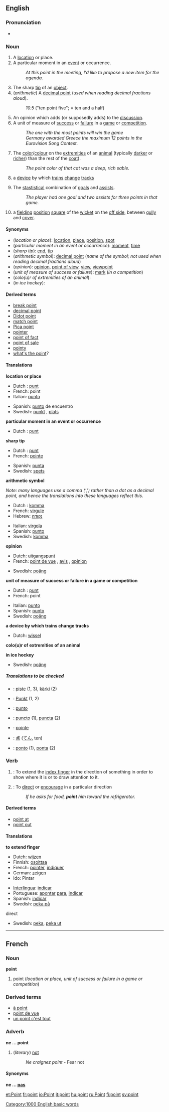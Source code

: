 ==English==

{{rank|number|alone|body|345|point|letter|become|became}}

===Pronunciation===
*{{audio|en-us-point.ogg|Audio (US)}}

===Noun===
{{en-noun-reg}}

# A [[location]] or place.
# A particular moment in an [[event]] or occurrence.
#:''At this point in the meeting, I'd like to propose a new item for the agenda.''
# The sharp [[tip]] of an [[object]].
# (''arithmetic'') A [[decimal point]] (''used when reading decimal fractions aloud'').
#:''10.5'' ("ten point five"; = ten and a half)
# An opinion which adds (or supposedly adds) to the [[discussion]].
# A unit of measure of [[success]] or [[failure]] in a [[game]] or [[competition]].
#:''The one with the most points will win the game''
#:''Germany awarded Greece the maximum 12 points in the Eurovision Song Contest.''
# The [[color]]/[[colour]] on the [[extremities]] of an [[animal]] (typically [[dark]]er or [[rich]]er) than the rest of the [[coat]]).
#:''The point color of that cat was a deep, rich sable.'' 
#a [[device]] by which [[train]]s [[change]] [[track]]s
# {{Icehockey}} The [[stastistical]] combination of [[goal]]s and [[assist]]s.
#:''The player had one goal and two assists for three points in that game.''
# {{cricket}} a [[fielding]] [[position]] [[square]] of the [[wicket]] on the [[off side]], between [[gully]] and [[cover]].

====Synonyms====
*(''location or place''): [[location]], [[place]], [[position]], [[spot]]
*(''particular moment in an event or occurrence''): [[moment]], [[time]]
*(''sharp tip''): [[end]], [[tip]]
*(''arithmetic symbol''): [[decimal point]] (''name of the symbol; not used when reading  decimal fractions aloud'')
*(''opinion''): [[opinion]], [[point of view]], [[view]], [[viewpoint]]
*(''unit of measure of success or failure''): [[mark]] (''in a competition'')
*(''colo(u)r of extremities of an animal''):
*(''in ice hockey''):

====Derived terms====
*[[break point]]
*[[decimal point]]
*[[Didot point]]
*[[match point]]
*[[Pica point]]
*[[pointer]]
*[[point of fact]]
*[[point of sale]]
*[[pointy]]
*[[what's the point]]?

====Translations====

'''location or place'''
{{top}}
*Dutch : [[punt]] {{n}}
*French: point {{m}}
*Italian: [[punto]] {{m}}
{{mid}}
*Spanish: [[punto]] de encuentro
*Swedish: [[punkt]] {{c}}, [[plats]] {{c}}
{{bottom}}
 
'''particular moment in an event or occurrence'''
{{top}}
*Dutch : [[punt]] {{n}}
{{mid}}
{{bottom}}
 
'''sharp tip'''
{{top}}
*Dutch : [[punt]] {{n}}
*French: [[pointe]] {{f}}
{{mid}}
*Spanish: [[punta]] {{f}}
*Swedish: [[spets]] {{c}}
{{bottom}}
 
'''arithmetic symbol''' 

''Note: many languages use a comma (',') rather than a dot as a decimal point, and hence the translations into these languages reflect this.''
{{top}}
*Dutch : [[komma]] {{n}}
*French: [[virgule]] {{f}}
*Hebrew: [[נקודה]] {{f}}
{{mid}}
*Italian: [[virgola]] {{f}}
*Spanish: [[punto]]
*Swedish: [[komma]] {{c}}
{{bottom}}
 
'''opinion'''
{{top}}
*Dutch: [[uitgangspunt]] {{n}}
*French: [[point de vue]] {{m}}, [[avis]] {{m}}, [[opinion#French|opinion]] {{f}}
{{mid}}
*Swedish: [[poäng]] {{c}}
{{bottom}}
 
'''unit of measure of success or failure in a game or competition'''
{{top}}
*Dutch : [[punt]] {{n}}
*French: point {{m}}
{{mid}}
*Italian: [[punto]] {{m}}
*Spanish: [[punto]]
*Swedish: [[poäng]] {{n}}
{{bottom}}

'''a device by which trains change tracks'''
{{top}}
*Dutch: [[wissel]]
{{mid}}
{{bottom}}

'''colo(u)r of extremities of an animal'''
{{top}}
{{mid}}
{{bottom}}
 
'''in ice hockey'''
{{top}}
{{mid}}
*Swedish: [[poäng]] {{n}}
{{bottom}}
 
=====Translations to be checked=====
<!--Remove this section once all of the translations below have been moved into
the tables above.-->
{{checktrans}}

*{{ttbc|Finnish}}: [[piste]] (1, 3), [[kärki]] (2)
*{{ttbc|German}}: [[Punkt]] {{m}} (1, 2)
*{{ttbc|Ido}}: [[punto]]
*{{ttbc|Interlingua}}: [[puncto]] (1), [[puncta]] (2)
*{{ttbc|Irish}}: [[pointe]]
*{{ttbc|Japanese}}: [[点]] ([[てん]], ten)
*{{ttbc|Portuguese}}: [[ponto]] {{m}} (1), [[ponta]] {{f}} (2)

===Verb===
{{en-infl-reg-consonant|point||}}

# {{intransitive}}: To extend the [[index finger]] in the direction of something in order to show where it is or to draw attention to it.
# {{transitive}}: To [[direct]] or [[encourage]] in a particular direction
#:''If he asks for food, '''point''' him toward the refrigerator.''

====Derived terms====
*[[point at]]
*[[point out]]

====Translations====

'''to extend finger'''
{{top}}
*Dutch: [[wijzen]]
*Finnish: [[osoittaa]]
*French: [[pointer]], [[indiquer]]
*German: [[zeigen]]
*Ido: Pintar
{{mid}}
*[[Interlingua]]: [[indicar]]
*Portuguese: [[apontar]] [[para]], [[indicar]]
*Spanish: [[indicar]]
*Swedish: [[peka på]]
{{bottom}}

;direct
*Swedish: [[peka]], [[peka ut]]
----

==French==
===Noun===
'''point''' {{m}}

#point (''location or place, unit of success or failure in a game or competition'')

===Derived terms===
*[[à point]]
*[[point de vue]]
*[[un point c'est tout]]

===Adverb===
'''ne ... point'''

#(''literary'') [[not]]
#:''Ne craignez point'' - Fear not

====Synonyms====
'''ne ... [[pas]]'''

[[Category:1000 English basic words]]
[[et:Point]]
[[fr:point]]
[[io:Point]]
[[it:point]]
[[hu:point]]
[[ru:Point]]
[[fi:point]]
[[sv:point]]
